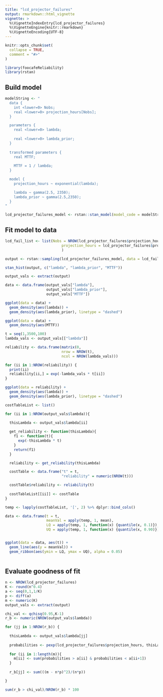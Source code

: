 ```yaml
---
title: "lcd_projector_failures"
output: rmarkdown::html_vignette
vignette: >
  %\VignetteIndexEntry{lcd_projector_failures}
  %\VignetteEngine{knitr::rmarkdown}
  %\VignetteEncoding{UTF-8}
---
```


```r
knitr::opts_chunk$set(
  collapse = TRUE,
  comment = "#>"
)
```

```r
library(foocafeReliability)
library(rstan)
```


## Build model
```R

modelString <- "
  data {
    int <lower=0> Nobs;
    real <lower=0> projection_hours[Nobs];
  }

  parameters {
    real <lower=0> lambda;
    
    real <lower=0> lambda_prior;
  }
  
  transformed parameters {
    real MTTF;
    
    MTTF = 1 / lambda;
  }

  model {
    projection_hours ~ exponential(lambda);

    lambda ~ gamma(2.5, 2350);
    lambda_prior ~ gamma(2.5,2350);
  }
"

lcd_projector_failures_model <- rstan::stan_model(model_code = modelString)


```

## Fit model to data
```R

lcd_fail_list <- list(Nobs = NROW(lcd_projector_failures$projection_hours),
                          projection_hours = lcd_projector_failures$projection_hours
                          )

output <- rstan::sampling(lcd_projector_failures_model, data = lcd_fail_list, chains = 4, iter = 4000, control = list(adapt_delta = 0.9))

```


```R

stan_hist(output, c("lambda", "lambda_prior", "MTTF"))

```


```R

output_vals <- extract(output)

data <- data.frame(output_vals["lambda"],
                   output_vals["lambda_prior"],
                   output_vals["MTTF"])

ggplot(data = data) +
  geom_density(aes(lambda)) +
  geom_density(aes(lambda_prior), linetype = "dashed")

ggplot(data = data) +
  geom_density(aes(MTTF))


```


```R

t = seq(1,3500,100)
lambda_vals <- output_vals[["lambda"]]

reliability <- data.frame(matrix(0,
                          nrow = NROW(t),
                          ncol = NROW(lambda_vals)))

for (ii in 1:NROW(reliability)) {
  print(ii)
  reliability[ii,] = exp(-lambda_vals * t[ii])
}

ggplot(data = reliability) +
  geom_density(aes(lambda)) +
  geom_density(aes(lambda_prior), linetype = "dashed")


```


```R

costTableList <- list()

for (ii in 1:NROW(output_vals$lambda)){

  thisLambda <- output_vals$lambda[ii]
  
  get_reliability <- function(thisLambda){
    f1 <- function(t){
      exp(-thisLambda * t)
    }
    return(f1)
  }

  reliability <- get_reliability(thisLambda)

  costTable <- data.frame("t" = t,
                          "reliability" = numeric(NROW(t)))

  costTable$reliability <- reliability(t)
  
  costTableList[[ii]] <- costTable
}

temp <- lapply(costTableList, '[', 2) %>% dplyr::bind_cols()

data <- data.frame(t = t,
                   meanVal = apply(temp, 1, mean),
                   LQ = apply(temp, 1, function(x) {quantile(x, 0.1)}),
                   UQ = apply(temp, 1, function(x) {quantile(x, 0.90)}))


ggplot(data = data, aes(t)) +
  geom_line(aes(y = meanVal)) +
  geom_ribbon(aes(ymin = LQ, ymax = UQ), alpha = 0.05)
  

```



## Evaluate goodness of fit
```R

n <- NROW(lcd_projector_failures)
K <- round(n^0.4)
a <- seq(0,1,1/K)
p <- diff(a)
m <- numeric(K)
output_vals <- extract(output)

chi_val <- qchisq(0.95,K-1)
r_b <- numeric(NROW(output_vals$lambda))

for (jj in 1:NROW(r_b)) {
  
  thisLambda <- output_vals$lambda[jj]
  
  probabilities <- pexp(lcd_projector_failures$projection_hours, thisLambda)
  
  for (ii in 1:length(m)){
    m[ii] <- sum(probabilities > a[ii] & probabilities < a[ii+1])
  }
  
  r_b[jj] <- sum(((m - n*p)^2)/(n*p))

}

```


```R

sum(r_b > chi_val)/NROW(r_b) * 100

```
